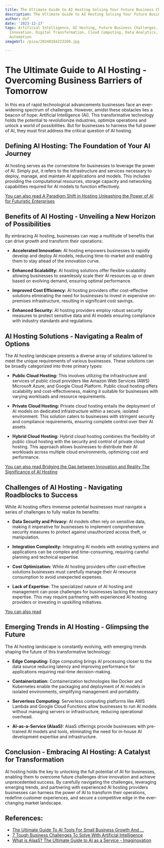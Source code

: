 ```yaml
---
title: The Ultimate Guide to AI Hosting Solving Your Future Business Challenges
description: The Ultimate Guide to AI Hosting Solving Your Future Business Challenges
author: Usf
date: '2023-12-17'
tags: Artificial Intelligence, AI Hosting, Future Business Challenges, Technology,
  Innovation, Digital Transformation, Cloud Computing, Data Analytics, Machine Learning,
  Automation
imageUrl: /pixa/20240104223109.jpg

---
```

# The Ultimate Guide to AI Hosting - Overcoming Business Barriers  of Tomorrow

In this era of rapid technological advancements  businesses face an ever-widening spectrum of challenges. However, amidst these obstacles lies a beacon of hope: Artificial Intelligence (AI). This transformative technology holds the potential  to revolutionize industries,  optimize  operations  and unlock a  world of possibilities. But for businesses to harness the full power of AI, they must first address the critical question  of AI hosting.

##  Defining AI Hosting: The Foundation of  Your AI  Journey

AI hosting serves as the cornerstone for businesses to leverage the power of AI. Simply put, it  refers to the infrastructure  and services necessary to deploy, manage, and maintain AI  applications and models. This includes providing the  computational resources, storage capacity and networking capabilities required for  AI models to function effectively.

[You can also read A Paradigm  Shift in Hosting Unleashing the Power of AI for Futuristic Enterprises](A%20Paradigm%20Shift%20in%20Hosting%20Unleashing%20the%20Power%20of%20AI%20for%20Futuristic%20Enterprises)


## Benefits of AI  Hosting - Unveiling a New  Horizon of Possibilities

By embracing AI hosting, businesses can reap a multitude of benefits that can drive  growth and transform their  operations:

- **Accelerated Innovation:**  AI  hosting empowers businesses to rapidly develop and deploy AI models, reducing time-to-market and enabling them to stay ahead of the innovation curve.

- **Enhanced Scalability:** AI hosting solutions offer flexible scalability allowing businesses to seamlessly scale their AI resources up or down based on evolving demand, ensuring optimal performance.

- **Improved Cost  Efficiency:** AI hosting providers offer cost-effective solutions eliminating the need for businesses to invest in expensive on-premises  infrastructure, resulting in significant cost savings.

-  **Enhanced Security:** AI hosting providers employ robust security measures to protect sensitive  data and AI models ensuring compliance with industry  standards and regulations.

## AI Hosting Solutions - Navigating  a Realm of Options

The AI hosting  landscape presents a diverse  array of solutions  tailored to meet  the unique requirements of various businesses. These solutions can be broadly categorized into three primary types:

- **Public Cloud Hosting:** This involves  utilizing the infrastructure and services of public cloud providers like Amazon Web Services (AWS) Microsoft Azure, and Google Cloud Platform. Public cloud hosting offers scalability and cost-effectiveness, making it suitable for businesses with varying workloads and resource requirements.

- **Private Cloud Hosting:** Private  cloud hosting entails the deployment of AI  models on dedicated infrastructure within a secure, isolated environment. This solution caters to businesses with stringent security  and compliance requirements, ensuring complete control over their  AI  assets.

- **Hybrid Cloud  Hosting:** Hybrid cloud hosting combines the flexibility  of public cloud hosting with the security and control of private  cloud hosting.  This approach allows businesses to distribute their AI workloads across multiple cloud environments, optimizing cost and performance.

[You can also read Bridging the Gap between Innovation and Reality The Significance of AI Hosting](Bridging%20the%20Gap%20between%20Innovation%20and%20Reality%20The%20Significance%20of%20AI%20Hosting)


## Challenges of AI Hosting  - Navigating Roadblocks to Success

While AI hosting offers immense  potential businesses must navigate a series of challenges to  fully realize its benefits:

-  **Data Security and Privacy:** AI models often rely on sensitive data, making it imperative for  businesses to  implement comprehensive security measures to protect  against  unauthorized access  theft, or manipulation.

- **Integration Complexity:** Integrating AI models with existing systems and applications can be complex and time-consuming, requiring careful planning and technical expertise.

- **Cost Optimization:**  While AI hosting providers offer cost-effective solutions businesses must carefully manage their AI resource consumption to avoid unexpected expenses.

-  **Lack of Expertise:** The specialized nature of  AI hosting and management  can pose challenges for businesses lacking the necessary expertise. This may require partnering  with experienced AI hosting providers or investing in upskilling initiatives.

[You can also read ]()


## Emerging Trends in AI Hosting - Glimpsing  the Future

The AI hosting  landscape is constantly  evolving,  with emerging trends shaping the future  of this transformative technology:

- **Edge Computing:** Edge computing brings AI  processing closer to the data source reducing latency and  improving performance for applications requiring real-time decision-making.

- **Containerization:** Containerization technologies like  Docker and Kubernetes  enable the packaging and deployment of AI models in isolated environments, simplifying  management and portability.

- **Serverless Computing:** Serverless computing platforms like AWS Lambda and Google Cloud Functions allow  businesses to run AI models without  managing  servers or  infrastructure, reducing operational overhead.

- **AI-as-a-Service (AIaaS):** AIaaS offerings provide  businesses with pre-trained AI models and tools, eliminating the need for in-house AI development expertise and infrastructure.

## Conclusion - Embracing AI Hosting:  A Catalyst for Transformation

AI hosting holds the key to unlocking  the full potential of  AI for businesses, enabling them to overcome future  challenges drive innovation and achieve unprecedented success. By carefully navigating the challenges, leveraging emerging trends, and partnering with experienced AI hosting providers businesses can harness  the power of AI to transform their operations, redefine customer experiences, and secure a competitive edge in the ever-changing market landscape.

## References:
- [The Ultimate Guide To AI Tools For Small Business Growth And ...](https://medium.com/coinmonks/the-ultimate-guide-to-ai-tools-for-small-business-growth-and-success-1beb18515617)
- [7 Tough Business Challenges To Solve With Artificial Intelligence](https://passionates.com/7-tough-business-challenges-that-you-can-solve-with-artificial-intelligence/)
- [What is AIaaS? The Ultimate Guide to AI as a Service - Imaginovation](https://imaginovation.net/blog/ai-as-a-service-complete-guide/)
